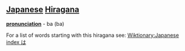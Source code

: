 == [[Japanese]] [[Hiragana]] ==
'''[[pronunciation]]''' - ba (ba)

For a list of words starting with this hiragana see: [[Wiktionary:Japanese index は]]